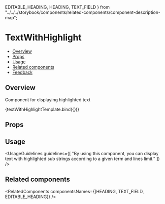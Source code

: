   EDITABLE_HEADING,
  HEADING,
  TEXT_FIELD
} from "../../../storybook/components/related-components/component-description-map";

<Meta title="Text/TextWithHighlight" component={TextWithHighlight} />

<!--- Component template -->


<!--- Component documentation -->

# TextWithHighlight

- [Overview](#overview)
- [Props](#props)
- [Usage](#usage)
- [Related components](#related-components)
- [Feedback](#feedback)

## Overview

Component for displaying highlighted text

<Canvas>
  <Story name="Overview" args={{
      text: "As a front-end developer at a fast-growing software company, Sarah was always on the lookout for new tools and technologies to improve her work. When she heard about a new React component that could automatically truncate text with ellipsis, she was intrigued. Sarah quickly added the component to her project and began testing it out. At first, it seemed to work perfectly, smoothly truncating text to fit within the allotted space. But as Sarah continued to use the component, she began to notice strange bugs and glitches. Sometimes, the ellipsis would appear in the middle of a word, breaking up the text in unexpected ways. Other times, the component would simply stop working altogether, leaving Sarah with long stretches of unformatted text. Determined to get to the bottom of the issue, Sarah dug deep into the component's code. It was then that she discovered the problem: the component had been designed to handle only a limited range of text lengths and styles. Any text outside of that range would cause the component to break down. Sarah knew she had to find a solution. She spent hours tinkering with the code, experimenting with different approaches and techniques. Finally, after much trial and error, she hit upon a solution: a series of adjustments to the component's algorithms that would allow it to handle a wider range of text. Excited to see her hard work pay off, Sarah tested the updated component and was thrilled to see it working perfectly. The ellipsis now appeared smoothly and consistently, no matter the length or style of the text. Proud of her achievement, Sarah shared her solution with the rest of the team, and soon the improved component was being used throughout the company. And as for Sarah, she knew she had found a new favorite tool in her toolkit.", highlightTerm: "Hello again" }}
>
    {textWithHighlightTemplate.bind({})}
  </Story>
</Canvas>

## Props

<ArgsTable of={TextWithHighlight} />

## Usage

<UsageGuidelines
  guidelines={[
    "By using this component, you can display text with highlighted sub strings according to a given term and lines limit."
  ]}
/>

## Related components

<RelatedComponents componentsNames={[HEADING, TEXT_FIELD, EDITABLE_HEADING]} />
